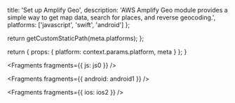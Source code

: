 
  title: 'Set up Amplify Geo',
  description: 'AWS Amplify Geo module provides a simple way to get map data, search for places, and reverse geocoding.',
  platforms: ['javascript', 'swift', 'android']
};

  return getCustomStaticPath(meta.platforms);
};

  return {
    props: {
      platform: context.params.platform,
      meta
    }
  };
}


<Fragments fragments={{ js: js0 }} />


<Fragments fragments={{ android: android1 }} />


<Fragments fragments={{ ios: ios2 }} />
